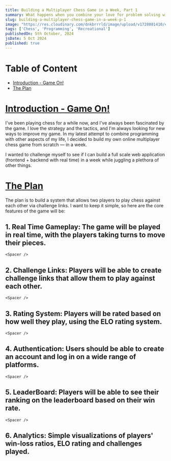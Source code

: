 ```yaml
---
title: Building a Multiplayer Chess Game in a Week, Part 1
summary: What happens when you combine your love for problem solving with code and chess? Well, ChessIO happens.
slug: building-a-multiplayer-chess-game-in-a-week-p-1
image: "https://res.cloudinary.com/dnkbrrrld/image/upload/v1728081410/cover-chess-io_ufclvx.png"
tags: ['Chess', 'Programming', 'Recreational']
publishedOn: 5th October, 2024
jsDate: 5 Oct 2024
published: true
---
```


<HeroImage src="https://res.cloudinary.com/dnkbrrrld/image/upload/v1728081410/cover-chess-io_ufclvx.png" />

# Table of Content

- [Introduction - Game On!](#introduction)
- [The Plan](#the-plan)

# [Introduction - Game On!](#introduction)

I've been playing chess for a while now, and I've always been fascinated by the
game. I love the strategy and the tactics, and I'm always looking for new ways
to improve my game. In my latest attempt to combine programming with other
aspects of my life, I decided to build my own online multiplayer chess game from
scratch — in a week.

I wanted to challenge myself to see if I can build a full scale web application
(frontend + backend with real time) in a week while juggling a plethora of other
things.

# [The Plan](#the-plan)

The plan is to build a system that allows two players to play chess against each
other via challenge links. I want to keep it simple, so here are the core
features of the game will be:

## 1. Real Time Gameplay: The game will be played in real time, with the players taking turns to move their pieces.

    <Spacer />

## 2. Challenge Links: Players will be able to create challenge links that allow them to play against each other.

    <Spacer />

## 3. Rating System: Players will be rated based on how well they play, using the ELO rating system.

    <Spacer />

## 4. Authentication: Users should be able to create an account and log in on a wide range of platforms.

    <Spacer />

## 5. LeaderBoard: Players will be able to see their ranking on the leaderboard based on their win rate.

    <Spacer />

## 6. Analytics: Simple visualizations of players' win-loss ratios, ELO rating and challenges played.

